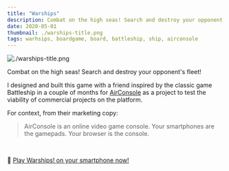 ```yaml
---
title: "Warships"
description: Combat on the high seas! Search and destroy your opponent's fleet!
date: 2020-05-01
thumbnail: ./warships-title.png
tags: warhsips, boardgame, board, battleship, ship, airconsole
---
```


![./warships-title.png](./warships-title.png)

Combat on the high seas! Search and destroy your opponent's fleet!

I designed and built this game with a friend inspired by the classic game Battleship in a couple of months for [AirConsole](https://www.airconsole.com/) as a project to test the viability of commercial projects on the platform.

For context, from their marketing copy:

> AirConsole is an online video game console.
> Your smartphones are the gamepads.
> Your browser is the console.

<br />

📱 [Play Warships! on your smartphone now!](https://www.airconsole.com/play/battle-games/warships)

